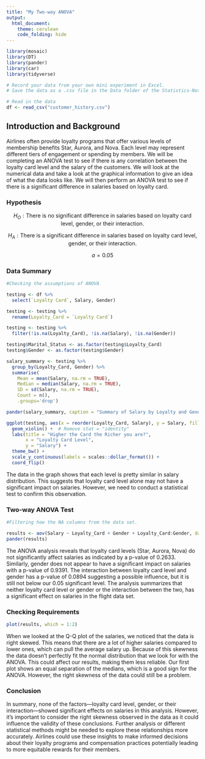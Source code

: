 ```yaml
---
title: "My Two-way ANOVA"
output: 
  html_document:
    theme: cerulean
    code_folding: hide
---
```


```r
library(mosaic)
library(DT)
library(pander)
library(car)
library(tidyverse)

# Record your data from your own mini experiment in Excel.
# Save the data as a .csv file in the Data folder of the Statistics-Notebook.

# Read in the data
df <- read_csv("customer_history.csv")
```

<!-- Instructions:

Perform your own mini experiment using two factors that each have at least two levels. Analyze your data using a two-way ANOVA.

Studying reaction time is recommended because the data is quickly collected.

While you should use the warpbreaks example analyses as your guide on how to properly complete this analysis, you should also be creative in your final delivery of this analysis. If you copy the format and approach of the example analyses, be sure to give credit in your document to these example analyses. You could write something like, "This work is modeled after the [warpbreaks](https://byuistats.github.io/Statistics-Notebook/Analyses/ANOVA/Examples/warpbreaksTwoWayANOVA.html) analysis." Whatever you do, DO NOT use any of the written statements from the example analyses in your analysis unless you quote them directly and give credit. Using someone else's writing as your own without giving credit to the original author is plagiarism and is an Honor Code Violation. So do your own work. Plus, the more you try to write things in your own words, the more you will learn. Also, note that there aren't really any "rules" about exactly how your document should be organized. So be creative and organize your file in a way that makes sense to you, but still has all important elements.

-->
## Introduction and Background
Airlines often provide loyalty programs that offer various levels of membership benefits Star, Aurora, and Nova. Each level may represent different tiers of engagement or spending by members. We will be completing an ANOVA test to see if there is any correlation between the loyalty card level and the salary of the customers. We will look at the numerical data and take a look at the graphical information to give an idea of what the data looks like. We will then perform an ANOVA test to see if there is a significant difference in salaries based on loyalty card.


### Hypothesis

$$
H_O: \text{There is no significant difference in salaries based on loyalty card level, gender, or their interaction.}
$$

$$
H_A: \text{There is a significant difference in salaries based on loyalty card level, gender, or their interaction.}
$$

$$
a = 0.05
$$



### Data Summary

```r
#Checking the assumptions of ANOVA

testing <- df %>% 
  select(`Loyalty Card`, Salary, Gender)

testing <- testing %>% 
  rename(Loyalty_Card = `Loyalty Card`)

testing <- testing %>% 
  filter(!is.na(Loyalty_Card), !is.na(Salary), !is.na(Gender))

testing$Marital_Status <- as.factor(testing$Loyalty_Card)
testing$Gender <- as.factor(testing$Gender)

salary_summary <- testing %>%
  group_by(Loyalty_Card, Gender) %>%
  summarise(
    Mean = mean(Salary, na.rm = TRUE),
    Median = median(Salary, na.rm = TRUE),
    SD = sd(Salary, na.rm = TRUE),
    Count = n(),
    .groups='drop')

pander(salary_summary, caption = "Summary of Salary by Loyalty and Gender")
```

```r

ggplot(testing, aes(x = reorder(Loyalty_Card, Salary), y = Salary, fill = Loyalty_Card)) +
  geom_violin() +  # Remove stat = "identity"
  labs(title = "Higher the Card the Richer you are?",
       x = "Loyalty Card Level",
       y = "Salary") +
  theme_bw() +
  scale_y_continuous(labels = scales::dollar_format()) +
  coord_flip()

```

The data in the graph shows that each level is pretty similar in salary distribution. This suggests that loyalty card level alone may not have a significant impact on salaries. However, we need to conduct a statistical test to confirm this observation.

### Two-way ANOVA Test

```r
#Filtering how the NA columns from the data set.

results <- aov(Salary ~ Loyalty_Card + Gender + Loyalty_Card:Gender, data = testing)
pander(results)

```
The ANOVA analysis reveals that loyalty card levels (Star, Aurora, Nova) do not significantly affect salaries as indicated by a p-value of 0.2633. Similarly, gender does not appear to have a significant impact on salaries with a p-value of 0.9391. The interaction between loyalty card level and gender has a p-value of 0.0894 suggesting a possible influence, but it is still not below our 0.05 significant level. The analysis summarizes that neither loyalty card level or gender or the interaction between the two, has a significant effect on salaries in the flight data set.

### Checking Requirements

```r

plot(results, which = 1:2)

```


When we looked at the Q-Q plot of the salaries, we noticed that the data is right skewed. This means that there are a lot of higher salaries compared to lower ones, which can pull the average salary up. Because of this skewness the data doesn't perfectly fit the normal distribution that we look for with the ANOVA. This could affect our results, making them less reliable. Our first plot shows an equal separation of the medians, which is a good sign for the ANOVA. However, the right skewness of the data could still be a problem.

### Conclusion

In summary, none of the factors—loyalty card level, gender, or their interaction—showed significant effects on salaries in this analysis. However, it's important to consider the right skewness observed in the data as it could influence the validity of these conclusions. Further analysis or different statistical methods might be needed to explore these relationships more accurately. Airlines could use these insights to make informed decisions about their loyalty programs and compensation practices potentially leading to more equitable rewards for their members.

